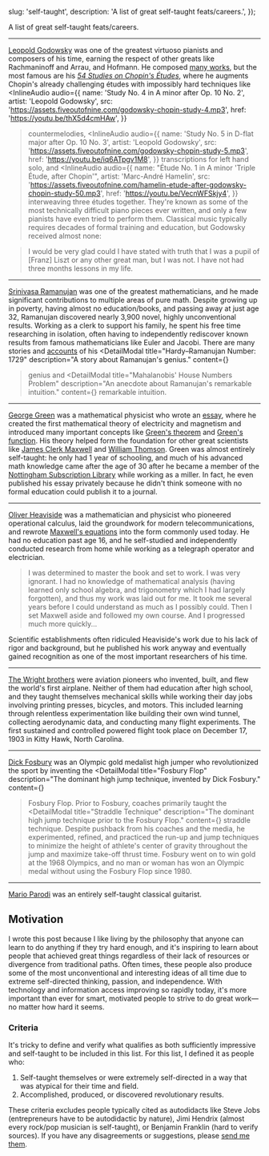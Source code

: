 


  slug: 'self-taught',
  description: 'A list of great self-taught feats/careers.',
});

<BlogHeader slug="self-taught" />

A list of great self-taught feats/careers.

---

[Leopold Godowsky](https://en.wikipedia.org/wiki/Leopold_Godowsky) was one of the greatest virtuoso pianists and composers of his time, earning the respect of other greats like Rachmaninoff and Arrau, and Hofmann.
He composed [many works](https://imslp.org/wiki/List_of_works_by_Leopold_Godowsky), but the most famous are his [_54 Studies on Chopin's Études_](https://en.wikipedia.org/wiki/Studies_on_Chopin%27s_%C3%89tudes), where he augments Chopin's already challenging études with impossibly hard techniques like
<InlineAudio
  audio={{
    name: 'Study No. 4 in A minor after Op. 10 No. 2',
    artist: 'Leopold Godowsky',
    src: 'https://assets.fiveoutofnine.com/godowsky-chopin-study-4.mp3',
    href: 'https://youtu.be/thX5d4cmHAw',
  }}
>countermelodies</InlineAudio>,
<InlineAudio
  audio={{
    name: 'Study No. 5 in D-flat major after Op. 10 No. 3',
    artist: 'Leopold Godowsky',
    src: 'https://assets.fiveoutofnine.com/godowsky-chopin-study-5.mp3',
    href: 'https://youtu.be/iq6ATpgv1M8',
  }}
>transcriptions for left hand solo</InlineAudio>, and
<InlineAudio
  audio={{
    name: "Étude No. 1 in A minor 'Triple Étude, after Chopin'",
    artist: 'Marc-André Hamelin',
    src: 'https://assets.fiveoutofnine.com/hamelin-etude-after-godowsky-chopin-study-50.mp3',
    href: 'https://youtu.be/VecnWFSkjy4',
  }}
>interweaving three études together</InlineAudio>.
They're known as some of the most technically difficult piano pieces ever written, and only a few pianists have even tried to perform them.
Classical music typically requires decades of formal training and education, but Godowsky received almost none:

<Blockquote source={{ label: 'Leopold Godowsky in "Retrospect"', url: 'https://godowsky.com/godowsky' }}>
  I would be very glad could I have stated with truth that I was a pupil of [Franz] Liszt or any other great man, but I was not. I have not had three months lessons in my life.
</Blockquote>

---

[Srinivasa Ramanujan](https://en.wikipedia.org/wiki/Srinivasa_Ramanujan) was one of the greatest mathematicians, and he made significant contributions to multiple areas of pure math.
Despite growing up in poverty, having almost no education/books, and passing away at just age 32, Ramanujan discovered nearly 3,900 novel, highly unconventional results.
Working as a clerk to support his family, he spent his free time researching in isolation, often having to independently rediscover known results from famous mathematicians like Euler and Jacobi.
There are many stories and [accounts](https://doi.org/10.2307%2F2301659) of his
<DetailModal
  title="Hardy–Ramanujan Number: 1729"
  description="A story about Ramanujan's genius."
  content={<Ramanujan1 />}
>genius</DetailModal> and
<DetailModal
  title="Mahalanobis' House Numbers Problem"
  description="An anecdote about Ramanujan's remarkable intuition."
  content={<Ramanujan2 />}
>remarkable intuition</DetailModal>.

---

[George Green](https://en.wikipedia.org/wiki/George_Green) was a mathematical physicist who wrote an [essay](https://en.wikipedia.org/wiki/An_Essay_on_the_Application_of_Mathematical_Analysis_to_the_Theories_of_Electricity_and_Magnetism), where he created the first mathematical theory of electricity and magnetism and introduced many important concepts like [Green's theorem](https://en.wikipedia.org/wiki/Green%27s_theorem) and [Green's function](https://en.wikipedia.org/wiki/Green%27s_function).
His theory helped form the foundation for other great scientists like [James Clerk Maxwell](https://en.wikipedia.org/wiki/James_Clerk_Maxwell) and [William Thomson](https://en.wikipedia.org/wiki/Lord_Kelvin).
Green was almost entirely self-taught:
he only had 1 year of schooling, and much of his advanced math knowledge came after the age of 30 after he became a member of the [Nottingham Subscription Library](https://en.wikipedia.org/wiki/Bromley_House_Library) while working as a miller.
In fact, he even published his essay privately because he didn't think someone with no formal education could publish it to a journal.

---

[Oliver Heaviside](https://en.wikipedia.org/wiki/Oliver_Heaviside) was a mathematician and physicist who pioneered operational calculus, laid the groundwork for modern telecommunications, and rewrote [Maxwell's equations](https://en.wikipedia.org/wiki/Maxwell%27s_equations) into the form commonly used today.
He had no education past age 16, and he self-studied and independently conducted research from home while working as a telegraph operator and electrician.

<Blockquote source={{ label: 'Oliver Heaviside', url: 'https://mathshistory.st-andrews.ac.uk/Biographies/Heaviside/' }}>
  I was determined to master the book and set to work. I was very ignorant.
  I had no knowledge of mathematical analysis (having learned only school algebra, and trigonometry which I had largely forgotten), and thus my work was laid out for me.
  It took me several years before I could understand as much as I possibly could.
  Then I set Maxwell aside and followed my own course. And I progressed much more quickly...
</Blockquote>

Scientific establishments often ridiculed Heaviside's work due to his lack of rigor and background, but he published his work anyway and eventually gained recognition as one of the most important researchers of his time.

---

[The Wright brothers](https://en.wikipedia.org/wiki/Wright_brothers) were aviation pioneers who invented, built, and flew the world's first airplane.
Neither of them had education after high school, and they taught themselves mechanical skills while working their day jobs involving printing presses, bicycles, and motors.
This included learning through relentless experimentation like building their own wind tunnel, collecting aerodynamic data, and conducting many flight experiments.
The first sustained and controlled powered flight took place on December 17, 1903 in Kitty Hawk, North Carolina.

---

[Dick Fosbury](https://en.wikipedia.org/wiki/Dick_Fosbury) was an Olympic gold medalist high jumper who revolutionized the sport by inventing the
<DetailModal
  title="Fosbury Flop"
  description="The dominant high jump technique, invented by Dick Fosbury."
  content={<Fosbury1 />}
>Fosbury Flop</DetailModal>.
Prior to Fosbury, coaches primarily taught the
<DetailModal
  title="Straddle Technique"
  description="The dominant high jump technique prior to the Fosbury Flop."
  content={<Fosbury2 />}
>straddle technique</DetailModal>.
Despite pushback from his coaches and the media, he experimented, refined, and practiced the run-up and jump techniques to minimize the height of athlete's center of gravity throughout the jump and maximize take-off thrust time.
Fosbury went on to win gold at the 1968 Olympics, and no man or woman has won an Olympic medal without using the Fosbury Flop since 1980.

---

[Mario Parodi](https://en.wikipedia.org/wiki/Mario_Parodi) was an entirely self-taught classical guitarist.

## Motivation

I wrote this post because I like living by the philosophy that anyone can learn to do anything if they try hard enough, and it's inspiring to learn about people that achieved great things regardless of their lack of resources or divergence from traditional paths.
Often times, these people also produce some of the most unconventional and interesting ideas of all time due to extreme self-directed thinking, passion, and independence.
With technology and information access improving so rapidly today, it's more important than ever for smart, motivated people to strive to do great work&mdash;no matter how hard it seems.

### Criteria

It's tricky to define and verify what qualifies as both sufficiently impressive and self-taught to be included in this list.
For this list, I defined it as people who:
1. Self-taught themselves or were extremely self-directed in a way that was atypical for their time and field.
2. Accomplished, produced, or discovered revolutionary results.

These criteria excludes people typically cited as autodidacts like Steve Jobs (entrepreneurs have to be autodidactic by nature), Jimi Hendrix (almost every rock/pop musician is self-taught), or Benjamin Franklin (hard to verify sources).
If you have any disagreements or suggestions, please [send me them](https://x.com/fiveoutofnine).
